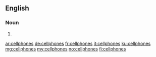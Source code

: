 ==English==

===Noun===
{{head|en|noun plural form}}

# {{plural of|cellphone|lang=en}}

[[ar:cellphones]]
[[de:cellphones]]
[[fr:cellphones]]
[[it:cellphones]]
[[ku:cellphones]]
[[mg:cellphones]]
[[my:cellphones]]
[[no:cellphones]]
[[fi:cellphones]]